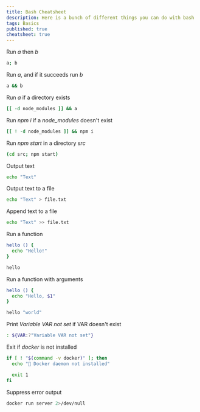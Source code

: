 ```yaml
---
title: Bash Cheatsheet
description: Here is a bunch of different things you can do with bash
tags: Basics
published: true
cheatsheet: true
---
```


Run _a_ then _b_

```sh
a; b
```

Run _a_, and if it succeeds run _b_

```sh
a && b
```

Run _a_ if a directory exists

```sh
[[ -d node_modules ]] && a
```

Run _npm i_ if a _node_modules_ doesn't exist

```sh
[[ ! -d node_modules ]] && npm i
```

Run _npm start_ in a directory _src_

```sh
(cd src; npm start)
```

Output text

```sh
echo "Text"
```

Output text to a file

```sh
echo "Text" > file.txt
```

Append text to a file

```sh
echo "Text" >> file.txt
```

Run a function

```sh
hello () {
  echo "Hello!"
}

hello
```

Run a function with arguments

```sh
hello () {
  echo "Hello, $1"
}

hello "world"
```

Print _Variable VAR not set_ if VAR doesn't exist

```sh
: ${VAR:?"Variable VAR not set"}
```

Exit if _docker_ is not installed

```sh
if [ ! "$(command -v docker)" ]; then
  echo "🐳 Docker daemon not installed"

  exit 1
fi
```

Suppress error output

```sh
docker run server 2>/dev/null
```
